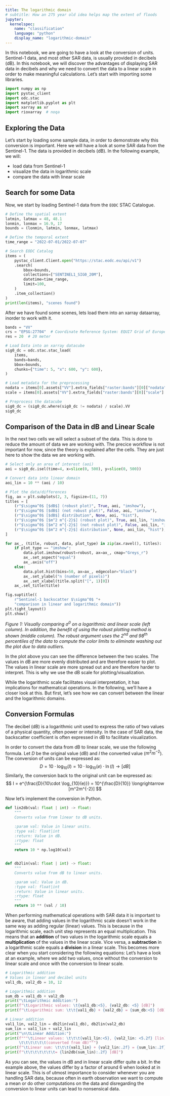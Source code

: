 ```yaml
---
title: The logarithmic domain
# subtitle: How an 275 year old idea helps map the extent of floods
jupyter:
  kernelspec:
    name: "classification"
    language: "python"
    display_name: "logarithmic-domain"
---
```


In this notebook, we are going to have a look at the conversion of units.
Sentinel-1 data, and most other SAR data, is usually provided in decibels
(dB). In this notebook, we will discover the advantages of displaying SAR
data in decibels and why we need to convert the data to a linear scale in
order to make meaningful calculations.
Let's start with importing some libraries.

\begin{align}
    \text{logarithmic} &\longleftrightarrow \text{linear} \\
    [\text{dB}] &\longleftrightarrow [\text{m}^2 \cdot \text{m}^{-2}]
\end{align}


```python
import numpy as np
import pystac_client
import odc.stac
import matplotlib.pyplot as plt
import xarray as xr
import rioxarray  # noqa
```

## Exploring the Data

Let's start by loading some sample data, in order to demonstrate why this
conversion is important. Here we will have a look at some SAR data from
the Sentinel-1. The data is provided in decibels (dB).
In the following example, we will:

- load data from Sentinel-1
- visualize the data in logarithmic scale
- compare the data with linear scale

## Search for some Data
Now, we start by loading Sentinel-1 data from the `EODC` STAC Catalogue.

```python
# Define the spatial extent
latmin, latmax = 48, 48.1
lonmin, lonmax = 16.9, 17
bounds = (lonmin, latmin, lonmax, latmax)

# Define the temporal extent
time_range = "2022-07-01/2022-07-07"

# Search EODC Catalog
items = (
    pystac_client.Client.open("https://stac.eodc.eu/api/v1")
    .search(
        bbox=bounds,
        collections=["SENTINEL1_SIG0_20M"],
        datetime=time_range,
        limit=100,
    )
    .item_collection()
)
print(len(items), "scenes found")
```

After we have found some scenes, lets load them into an xarray dataarray,
inorder to work with it.

```python
bands = "VV"
crs = "EPSG:27704"  # Coordinate Reference System: EQUI7 Grid of Europe
res = 20  # 20 meter

# Load Data into an xarray datacube
sig0_dc = odc.stac.stac_load(
    items,
    bands=bands,
    bbox=bounds,
    chunks={"time": 5, "x": 600, "y": 600},
)

# Load metadata for the preprocessing
nodata = items[0].assets["VV"].extra_fields["raster:bands"][0]["nodata"]
scale = items[0].assets["VV"].extra_fields["raster:bands"][0]["scale"]

# Preprocess the datacube
sig0_dc = (sig0_dc.where(sig0_dc != nodata) / scale).VV
sig0_dc
```

## Comparison of the Data in dB and Linear Scale

In the next two cells we will select a subset of the data. This is done to
reduce the amount of data we are working with. The precice workflow is not
important for now, since the theory is explained after the cells. They are
just here to show the data we are working with.

```python
# Select only an area of interest (aoi)
aoi = sig0_dc.isel(time=4, x=slice(0, 500), y=slice(0, 500))

# Convert data into linear domain
aoi_lin = 10 ** (aoi / 10)

# Plot the data/differences
fig, ax = plt.subplots(2, 3, figsize=(11, 7))
titles = [
    (r"$\sigma^0$ [$dB$] (robust plot)", True, aoi, "imshow"),
    (r"$\sigma^0$ [$dB$] (not robust plot)", False, aoi, "imshow"),
    (r"$\sigma^0$ [$dB$] distribution", None, aoi, "hist"),
    (r"$\sigma^0$ [$m^2 m^{-2}$] (robust plot)", True, aoi_lin, "imshow"),
    (r"$\sigma^0$ [$m^2 m^{-2}$] (not robust plot)", False, aoi_lin, "imshow"),
    (r"$\sigma^0$ [$m^2 m^{-2}$] distribution", None, aoi_lin, "hist"),
]

for ax_, (title, robust, data, plot_type) in zip(ax.ravel(), titles):
    if plot_type == "imshow":
        data.plot.imshow(robust=robust, ax=ax_, cmap="Greys_r")
        ax_.set_aspect("equal")
        ax_.axis("off")
    else:
        data.plot.hist(bins=50, ax=ax_, edgecolor="black")
        ax_.set_ylabel("n (number of pixels)")
        ax_.set_xlabel(title.split("[", 1)[0])
    ax_.set_title(title)

fig.suptitle((
    r"Sentinel-1 backscatter $\sigma^0$ "+
    "comparison in linear and logarithmic domain"))
plt.tight_layout()
plt.show()
```

*Figure 1: Visually comparing $\sigma^0$ on a logarithmic and linear scale
(left column). In addition, the benefit of using the robust plotting method
is shown (middle column). The robust argument uses the 2^nd^ and 98^th^
percentiles of the data to compute the color limits to eliminate washing
out the plot due to data outliers.*

In the plot above you can see the difference between the two scales. The
values in dB are more evenly distributed and are therefore easier to plot.
The values in linear scale are more spread out and are therefore harder to
interpret.
This is why we use the dB scale for plotting/visualization.

While the logarithmic scale facilitates visual interpretation, it has
implications for mathematical operations. In the following, we'll have a
closer look at this. But first, let's see how we can convert between the
linear and the logarithmic domains.


## Conversion Formulas

The decibel (dB) is a logarithmic unit used to express the ratio of two values
of a physical quantity, often power or intensity. In the case of SAR data, the
backscatter coefficient is often expressed in dB to facilitate visualization.

In order to convert the data from dB to linear scale, we use the following
formula. Let $D$ be the original value (dB) and $I$ the converted value
($m^2m^{-2}$). The conversion of units can be expressed as:
$$
D =  10  \cdot \log_{10} (I) = 10 \cdot \log_{10} (e) \cdot \ln (I)
\longrightarrow [dB]
$$
Similarly, the conversion back to the original unit can be expressed as:
$$
I = e^{\frac{D}{10\cdot \log_{10}(e)}} = 10^{\frac{D}{10}} \longrightarrow
[m^2m^{-2}]
$$

Now let's implement the conversion in Python.

```python
def lin2db(val: float | int) -> float:
    """
    Converts value from linear to dB units.

    :param val: Value in linear units.
    :type val: float|int
    :return: Value in dB.
    :rtype: float
    """
    return 10 * np.log10(val)


def db2lin(val: float | int) -> float:
    """
    Converts value from dB to linear units.

    :param val: Value in dB.
    :type val: float|int
    :return: Value in linear units.
    :rtype: float
    """
    return 10 ** (val / 10)
```

When performing mathematical operations with SAR data it is important to be
aware, that adding values in the logarithmic scale doesn't work in the same
way as adding regular (linear) values. This is because in the logarithmic
scale, each unit step represents an equal multiplication. This means that an
**addition** of two values in the logarithmic scale equals a **multiplication**
of the values in the linear scale. Vice versa, a **subtraction** in a
logarithmic scale equals a **division** in a linear scale.
This becomes more clear when you start considering the following equations:
\begin{align}
  D_1 + D_2 &= 10 \cdot \log_{10}(I_1) &+ 10 \cdot \log_{10}(I_2) \\
  &= 10 \cdot (\log_{10}(I_1) &+ \log_{10}(I_2))\\
  &= 10 \cdot \log_{10}(I_1 \cdot I_2)
\end{align}
Let's have a look at an example, where we add two values, once without the
conversion to linear scale and once with the conversion to linear scale.

```python
# Logarithmic addition
# Values in linear and decibel units
val1_db, val2_db = 10, 12

# Logarithmic addition
sum_db = val1_db + val2_db
print("\tLogarithmic Addition:")
print(f"\tLogarithmic values: \t{val1_db:<5}, {val2_db: <5} [dB]")
print(f"\tLogarithmic sum: \t\t{val1_db} + {val2_db} = {sum_db:<5} [dB]")

# Linear addition
val1_lin, val2_lin = db2lin(val1_db), db2lin(val2_db)
sum_lin = val1_lin + val2_lin
print("\n\tLinear Addition:")
print(f"""\tLinear values: \t\t\t{val1_lin:<5}, {val2_lin: <5.2f} [lin]
      \t\t\t\t\t\t(converted from dB)""")
print(f"\tLinear sum: \t\t\t{val1_lin} + {val2_lin:.2f} = {sum_lin:.2f} [lin]")
print(f"\t\t\t\t\t\t\t= {lin2db(sum_lin):.2f} [dB]")
```

As you can see, the values in dB and in linear scale differ quite a bit.
In the example above, the values differ by a factor of around 6 when looked
at in linear scale.
This is of utmost importance to consider whenever you are handling SAR data,
because often in earth observation we want to compute a mean or do other
computations on the data and disregarding the conversion to linear units
can lead to nonsensical data.
